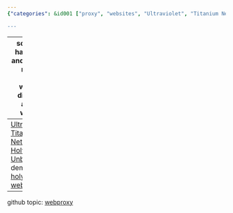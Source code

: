 ```yaml
---
{"categories": &id001 ["proxy", "websites", "Ultraviolet", "Titanium Network", "Holy Unblocker", "GitHub", "Web development"], "category": "Web Development", "date": "2023-04-03 08:51:11", "description": "Introducing a new method for proxying websites directly within another website using the Ultraviolet project from Titanium Network, demonstrated through Holy Unblocker's website. Includes links to holyub-alike websites and related GitHub topics.", "tags": *id001, "title": "Webproxy, clash, proxy.py"}

---
```


------
somebody hates clash and proxy.py, now we proxy websites directly in another website:
----
[Ultraviolet](https://github.com/titaniumnetwork-dev/Ultraviolet) by [Titanium Network](https://titaniumnetwork.org/setup)
visit [Holy Unblocker](https://github.com/holy-unblocker/website) for demonstration
[holyub-alike websites](https://sitelike.org/similar/holyubofficial.net)
----
github topic: [webproxy](https://github.com/topics/webproxy)
